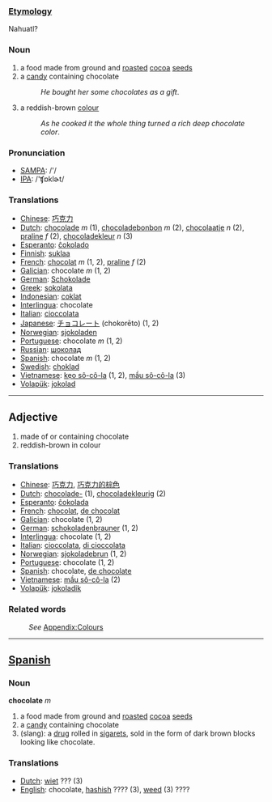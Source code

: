 ===[[Etymology]]===

Nahuatl?

=== Noun ===
#a food made from ground and [[roast]]ed [[cocoa]] [[seed]]s
#a [[candy]] containing chocolate
#:''He bought her some chocolates as a gift''.
#a reddish-brown [[color|colour]]
#:''As he cooked it the whole thing turned a rich deep chocolate color''.

===Pronunciation===
*[[w:SAMPA|SAMPA]]: /'/
*[[w:IPA|IPA]]: /'ʧɒklɚt/

=== Translations ===
*[[Chinese]]: [[巧克力]]
*[[Dutch]]: [[chocolade]] ''m'' (1), [[chocoladebonbon]] ''m'' (2), [[chocolaatje]] ''n'' (2), [[praline]] ''f'' (2), [[chocoladekleur]] ''n'' (3) 
*[[Esperanto]]: [[ĉokolado]]
*[[Finnish]]: [[suklaa]]
*[[French]]: [[chocolat]] ''m'' (1, 2), [[praline]] ''f'' (2)
*[[Galician]]: chocolate ''m'' (1, 2)
*[[German]]: [[Schokolade]]
*[[Greek]]: [[sokolata]]
*[[Indonesian]]: [[coklat]]
*[[Interlingua]]: chocolate
*[[Italian]]: [[cioccolata]]
*[[Japanese]]: [[チョコレート]] (chokorēto) (1, 2)
*[[Norwegian]]: [[sjokoladen]]
*[[Portuguese]]: chocolate ''m'' (1, 2)
*[[Russian]]: [[шоколад]]
*[[Spanish]]: chocolate ''m'' (1, 2)
*[[Swedish]]: [[choklad]]
*[[Vietnamese]]: [[kẹo sô-cô-la]] (1, 2), [[mầu sô-cô-la]] (3)
*[[Volapük]]: [[jokolad]]

----

== Adjective ==
#made of or containing chocolate
#reddish-brown in colour

=== Translations ===
*[[Chinese]]: [[巧克力]], [[巧克力的棕色]]
*[[Dutch]]: [[chocolade-]] (1), [[chocoladekleurig]] (2) 
*[[Esperanto]]: [[ĉokolada]]
*[[French]]: [[chocolat]], [[de chocolat]]
*[[Galician]]: chocolate (1, 2)
*[[German]]: [[schokoladenbrauner]] (1, 2)
*[[Interlingua]]: chocolate (1, 2)
*[[Italian]]: [[cioccolata]], [[di cioccolata]]
*[[Norwegian]]: [[sjokoladebrun]] (1, 2)
*[[Portuguese]]: chocolate (1, 2)
*[[Spanish]]: chocolate, [[de chocolate]]
*[[Vietnamese]]: [[mầu sô-cô-la]] (2)
*[[Volapük]]: [[jokoladik]]

=== Related words ===
:''See'' [[Wiktionary_Appendix:Colours|Appendix:Colours]]

----
==[[Spanish]]==
===Noun===
'''chocolate''' ''m''

#a food made from ground and [[roast]]ed [[cocoa]] [[seed]]s
#a [[candy]] containing chocolate
#(slang): a [[drug]] rolled in [[sigaret]]s, sold in the form of dark brown blocks looking like chocolate.

===Translations===
*[[Dutch]]: [[wiet]] ??? (3)
*[[English]]: chocolate, [[hashish]] ???? (3), [[weed]] (3) ????